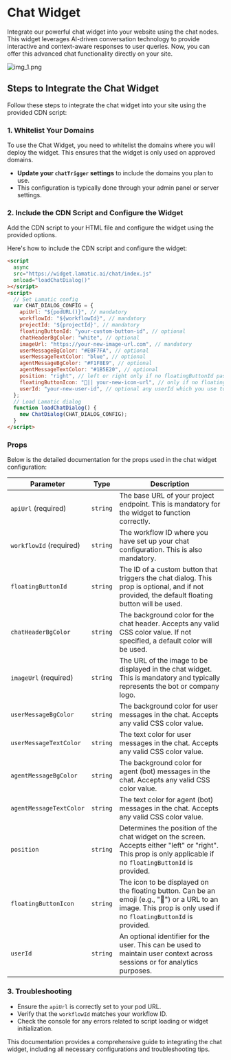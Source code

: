 # Chat Widget

Integrate our powerful chat widget into your website using the chat nodes. This widget leverages AI-driven conversation technology to provide interactive and context-aware responses to user queries. Now, you can offer this advanced chat functionality directly on your site.

![img_1.png](./img_1.png)

## Steps to Integrate the Chat Widget

Follow these steps to integrate the chat widget into your site using the provided CDN script:

### 1. Whitelist Your Domains

To use the Chat Widget, you need to whitelist the domains where you will deploy the widget. This ensures that the widget is only used on approved domains.

- **Update your `chatTrigger` settings** to include the domains you plan to use.
- This configuration is typically done through your admin panel or server settings.

### 2. Include the CDN Script and Configure the Widget

Add the CDN script to your HTML file and configure the widget using the provided options.

Here's how to include the CDN script and configure the widget:

```html
<script
  async
  src="https://widget.lamatic.ai/chat/index.js"
  onload="loadChatDialog()"
></script>
<script>
  // Set Lamatic config
  var CHAT_DIALOG_CONFIG = {
    apiUrl: "${podURL()}", // mandatory
    workflowId: "${workflowId}", // mandatory
    projectId: '${projectId}', // mandatory
    floatingButtonId: "your-custom-button-id", // optional
    chatHeaderBgColor: "white", // optional
    imageUrl: "https://your-new-image-url.com", // mandatory
    userMessageBgColor: "#E0F7FA", // optional
    userMessageTextColor: "blue", // optional
    agentMessageBgColor: "#F1F8E9", // optional
    agentMessageTextColor: "#1B5E20", // optional
    position: "right", // left or right only if no floatingButtonId passed
    floatingButtonIcon: "💬|| your-new-icon-url", // only if no floatingButtonId passed
    userId: "your-new-user-id", // optional any userId which you use to identify the user
  };
  // Load Lamatic dialog
  function loadChatDialog() {
    new ChatDialog(CHAT_DIALOG_CONFIG);
  }
</script>
```

### Props

Below is the detailed documentation for the props used in the chat widget configuration:

| Parameter              | Type     | Description                                                                                                                                                        |
|------------------------|----------|--------------------------------------------------------------------------------------------------------------------------------------------------------------------|
| `apiUrl` (required)    | `string` | The base URL of your project endpoint. This is mandatory for the widget to function correctly.                                                                    |
| `workflowId` (required)| `string` | The workflow ID where you have set up your chat configuration. This is also mandatory.                                                                            |
| `floatingButtonId`     | `string` | The ID of a custom button that triggers the chat dialog. This prop is optional, and if not provided, the default floating button will be used.                   |
| `chatHeaderBgColor`    | `string` | The background color for the chat header. Accepts any valid CSS color value. If not specified, a default color will be used.                                     |
| `imageUrl` (required)  | `string` | The URL of the image to be displayed in the chat widget. This is mandatory and typically represents the bot or company logo.                                     |
| `userMessageBgColor`   | `string` | The background color for user messages in the chat. Accepts any valid CSS color value.                                                                           |
| `userMessageTextColor` | `string` | The text color for user messages in the chat. Accepts any valid CSS color value.                                                                                 |
| `agentMessageBgColor`  | `string` | The background color for agent (bot) messages in the chat. Accepts any valid CSS color value.                                                                    |
| `agentMessageTextColor`| `string` | The text color for agent (bot) messages in the chat. Accepts any valid CSS color value.                                                                          |
| `position`             | `string` | Determines the position of the chat widget on the screen. Accepts either "left" or "right". This prop is only applicable if no `floatingButtonId` is provided.   |
| `floatingButtonIcon`   | `string` | The icon to be displayed on the floating button. Can be an emoji (e.g., "💬") or a URL to an image. This prop is only used if no `floatingButtonId` is provided. |
| `userId`               | `string` | An optional identifier for the user. This can be used to maintain user context across sessions or for analytics purposes.                                        |

### 3. Troubleshooting

- Ensure the `apiUrl` is correctly set to your pod URL.
- Verify that the `workflowId` matches your workflow ID.
- Check the console for any errors related to script loading or widget initialization.

This documentation provides a comprehensive guide to integrating the chat widget, including all necessary configurations and troubleshooting tips.
